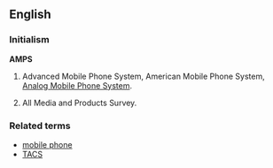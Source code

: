 ==English==
===Initialism===
{{wikipedia}}
'''AMPS'''

#{{electronics}} Advanced Mobile Phone System, American Mobile Phone System, [[w:Analog Mobile Phone System|Analog Mobile Phone System]].
#All Media and Products Survey.

===Related terms===
*[[mobile phone]]
*[[TACS]]